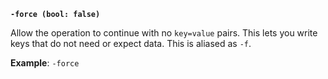 <a id="write-flag-force" />

**`-force (bool: false)`**

Allow the operation to continue with no `key=value` pairs. This lets you write 
keys that do not need or expect data. This is aliased as `-f`.

**Example**: `-force`